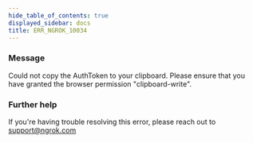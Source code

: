```yaml
---
hide_table_of_contents: true
displayed_sidebar: docs
title: ERR_NGROK_10034
---
```




### Message

Could not copy the AuthToken to your clipboard. Please ensure that you have granted the browser permission "clipboard-write".

<ErrorDetails error="err_ngrok_10034" />

### Further help

If you're having trouble resolving this error, please reach out to [support@ngrok.com](mailto:support@ngrok.com?subject=Help%20with%20ERR_NGROK_10034)
